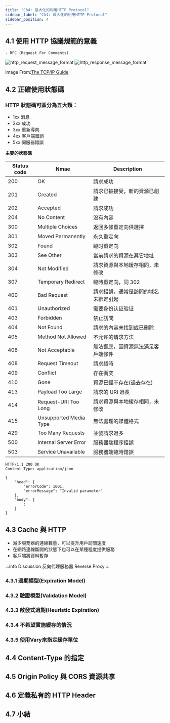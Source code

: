 ```yaml
---
title: "Ch4: 最大化的利用HTTP Protocol"
sidebar_label: "Ch4: 最大化的利用HTTP Protocol"
sidebar_position: 4
---
```


## 4.1 使用 HTTP 協議規範的意義

    - RFC (Request For Comments)

![http_request_message_format](./ch4/http_request_message_format.png)
![http_response_message_format](./ch4/http_response_message_format.png)

Image From:[The TCP/IP Guide](http://www.tcpipguide.com/free/t_HTTPGenericMessageFormat.htm)

## 4.2 正確使用狀態碼

### HTTP 狀態碼可區分為五大類：

- 1xx 消息
- 2xx 成功
- 3xx 重新導向
- 4xx 客戶端錯誤
- 5xx 伺服器錯誤

**主要的狀態碼**

| Status code | Nmae                   | Description                          |
| ----------- | ---------------------- | ------------------------------------ |
| 200         | OK                     | 請求成功                             |
| 201         | Created                | 請求已被接受，新的資源已創建         |
| 202         | Accepted               | 請求成功                             |
| 204         | No Content             | 沒有內容                             |
| 300         | Multiple Choices       | 返回多條重定向供選擇                 |
| 301         | Moved Permanently      | 永久重定向                           |
| 302         | Found                  | 臨时重定向                           |
| 303         | See Other              | 當前請求的資源在其它地址             |
| 304         | Not Modified           | 請求資源與本地緩存相同，未修改       |
| 307         | Temporary Redirect     | 臨時重定向，同 302                   |
| 400         | Bad Request            | 請求錯誤，通常是訪問的域名未綁定引起 |
| 401         | Unauthorized           | 需要身份认证验证                     |
| 403         | Forbidden              | 禁止訪問                             |
| 404         | Not Found              | 請求的內容未找到或已刪除             |
| 405         | Method Not Allowed     | 不允许的请求方法                     |
| 406         | Not Acceptable         | 無法響應，因資源無法滿足客戶端條件   |
| 408         | Request Timeout        | 請求超時                             |
| 409         | Conflict               | 存在衝突                             |
| 410         | Gone                   | 資源已經不存在(過去存在)             |
| 413         | Payload Too Large      | 請求的 URI 過長                      |
| 414         | Request-URI Too Long   | 請求資源與本地緩存相同，未修改       |
| 415         | Unsupported Media Type | 無法處理的媒體格式                   |
| 429         | Too Many Requests      | 並發請求過多                         |
| 500         | Internal Server Error  | 服務器端程序錯誤                     |
| 503         | Service Unavailable    | 服務器端臨時錯誤                     |

```
HTTP/1.1 200 OK
Content-Type: application/json

{
    "head": {
        "errorCode": 1001,
        "errorMessage": "Invalid parameter"
    },
    "body": {
        :
    }
}
```

## 4.3 Cache 與 HTTP

- 減少服務器的連線數量，可以提升用戶訪問速度
- 在網路連線斷開的狀態下也可以在某種程度提供服務
- 客戶端將資料暫存

:::info Discussion
反向代理服務器 Reverse Proxy
:::

### 4.3.1 過期模型(Expiration Model)
### 4.3.2 驗證模型(Validation Model)
### 4.3.3 啟發式過期(Heuristic Expiration)
### 4.3.4 不希望實施緩存的情況
### 4.3.5 使用Vary來指定緩存單位


## 4.4 Content-Type 的指定

## 4.5 Origin Policy 與 CORS 資源共享

## 4.6 定義私有的 HTTP Header

## 4.7 小結
